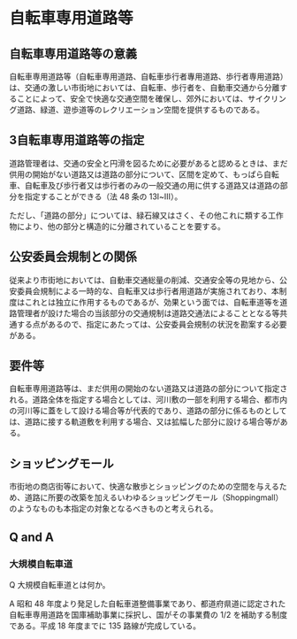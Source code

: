 
# 自転車専用道路等

## 自転車専用道路等の意義

自転車専用道路等（自転車専用道路、自転車歩行者專用道路、歩行者専用道路）は、交通の激しい市街地においては、自転車、歩行者を、自動車交通から分離することによって、安全で快適な交通空間を確保し、郊外においては、サイクリング道路、緑道、遊歩道等のレクリエーション空間を提供するものである。

## 3自転車専用道路等の指定

道路管理者は、交通の安全と円滑を図るために必要があると認めるときは、まだ供用の開始がない道路又は道路の部分について、区間を定めて、もっぱら自転車、自転車及び歩行者又は歩行者のみの一般交通の用に供する道路又は道路の部分を指定することができる（法 48 条の 13Ⅰ~Ⅲ）。

ただし、「道路の部分」については、緑石線又はさく、その他これに類する工作物により、他の部分と構造的に分離されていることを要する。

## 公安委員会規制との関係

従来より市街地においては、自動車交通総量の削減、交通安全等の見地から、公安委員会規制による一時的な、自転車又は歩行者用道路が実施されており、本制度はこれとは独立に作用するものであるが、効果という面では、自転車道等を道路管理者が設けた場合の当該部分の交通規制は道路交通法によることとなる等共通する点があるので、指定にあたっては、公安委員会規制の状況を勘案する必要がある。

## 要件等

自転車専用道路等は、まだ供用の開始のない道路又は道路の部分について指定される。道路全体を指定する場合としては、河川敷の一部を利用する場合、都市内の河川等に蓋をして設ける場合等が代表的であり、道路の部分に係るものとしては、道路に接する軌道敷を利用する場合、又は拡幅した部分に設ける場合等がある。

## ショッピングモール

市街地の商店街等において、快適な散歩とショッピングのための空間を与えるため、道路に所要の改築を加えるいわゆるショッピングモール（Shoppingmall）のようなものも本指定の対象となるべきものと考えられる。

## Q and A

### 大規模自転車道

Q 大規模自転車道とは何か。

A 昭和 48 年度より発足した自転車道整備事業であり、都道府県道に認定された自転車専用道路を国庫補助事業に採択し、国がその事業費の 1/2 を補助する制度である。平成 18 年度までに 135 路線が完成している。
